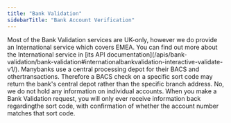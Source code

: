 ```yaml
---
title: "Bank Validation"
sidebarTitle: "Bank Account Verification"
---
```


<AccordionGroup>
  <Accordion title="Is Bank Validation available worldwide?">
    Most of the Bank Validation services are UK-only, however we do provide an
    International service which covers EMEA. You can find out more about the
    International service in [its API
    documentation](/apis/bank-validation/bank-validation#internationalbankvalidation-interactive-validate-v1/).
  </Accordion>
  <Accordion title="Why does the address listed for this branch not match its physical location?">
    Manybanks use a central processing depot for their BACS and
    othertransactions. Therefore a BACS check on a specific sort code may return
    the bank's central depot rather than the specific branch address.
  </Accordion>
  <Accordion title="Will Bank Validation return information on the account holder?">
    No, we do not hold any information on individual accounts. When you make a
    Bank Validation request, you will only ever receive information back
    regardingthe sort code, with confirmation of whether the account number
    matches that sort code.
  </Accordion>
</AccordionGroup>
